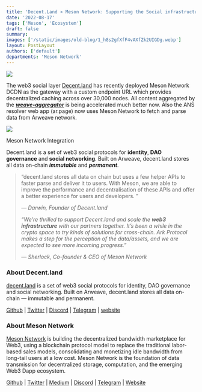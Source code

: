 ```yaml
---
title: 'Decent.Land × Meson Network: Supporting the Social infrastructure for Web3'
date: '2022-08-17'
tags: ['Meson', 'Ecosystem']
draft: false
summary:
images: ['/static/images/old-blog/1_h8s2gfXfF4vAXfZk2UIGDg.webp']
layout: PostLayout
authors: ['default']
departments: 'Meson Network'
---
```


![](/static/images/old-blog/1_h8s2gfXfF4vAXfZk2UIGDg.webp)

The web3 social layer [Decent.land](https://www.decent.land/) has recently deployed Meson Network DCDN as the gateway with a custom endpoint URL which provides decentralized caching across over 30,000 nodes. All content aggregated by the **_[weave-aggregator](https://github.com/decentldotland/weave-agg-cache/releases/tag/v0.0.7)_** is being accelerated much better now. Also the ANS resolver web app (ar.page) now uses Meson Network to fetch and parse data from Arweave network.

![](/static/images/old-blog/1_lV9xcD4Wvna7ahH6giQxaw.png)

Meson Network Integration

Decent.land is a set of web3 social protocols for **identity**, **DAO governance** and **social networking**. Built on Arweave, decent.land stores all data on-chain **_immutable_** and **_permanent_**.

> “decent.land stores all data on chain but uses a few helper APIs to faster parse and deliver it to users. With Meson, we are able to improve the performance and decentralisation of these APIs and offer a better experience for users and developers. ”
>
> _— Darwin, Founder of Decent.land_
>
> _“We’re thrilled to support Decent.land and scale the **web3 infrastructure** with our partners together. It’s been a while in the crypto space to try kinds of solutions for cross-chain. Ark Protocol makes a step for the perception of the data/assets, and we are expected to see more incoming progress.”_
>
> _— Sherlock, Co-founder & CEO of Meson Network_

### **About Decent.land**

[decent.land](https://www.decent.land/) is a set of web3 social protocols for identity, DAO governance and social networking. Built on Arweave, decent.land stores all data on-chain — immutable and permanent.

[Github](https://github.com/decentldotland/) | [Twitter](https://twitter.com/decentdotland) | [Discord](https://discord.gg/decentland) | [Telegram](https://t.me/decentland) | [website](https://decent.land/)

### **About Meson Network**

[Meson Network](https://meson.network/) is building the decentralized bandwidth marketplace for Web3, using a blockchain protocol model to replace the traditional labor-based sales models, consolidating and monetizing idle bandwidth from long-tail users at a low cost. Meson Network is the foundation of data transmission for decentralized storage, computation, and the emerging Web3 Dapp ecosystem.

[Github](https://github.com/daqnext) | [Twitter](https://twitter.com/NetworkMeson) | [Medium](https://medium.com/meson-network) | [Discord](https://discord.com/invite/z6YfSHDkmS) | [Telegram](https://t.me/mesonnetwork) | [Website](https://meson.network/)
